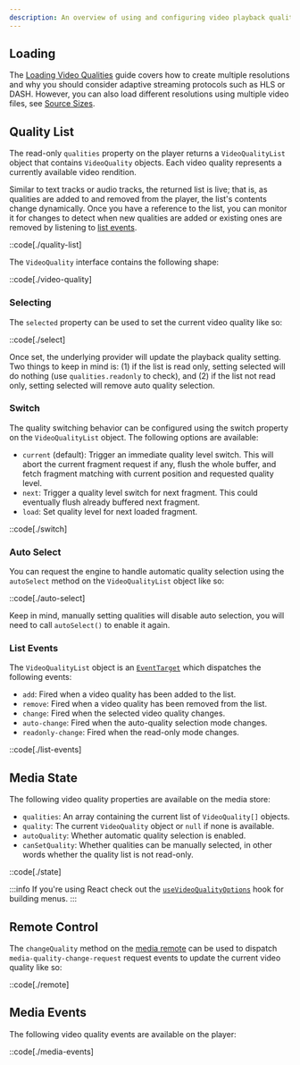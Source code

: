 ```yaml
---
description: An overview of using and configuring video playback quality.
---
```


## Loading

The [Loading Video Qualities][loading-qualities] guide covers how to create multiple resolutions
and why you should consider adaptive streaming protocols such as HLS or DASH. However, you can also
load different resolutions using multiple video files, see [Source Sizes][source-sizes].

[source-sizes]: /docs/player/core-concepts/loading#source-sizes
[loading-qualities]: /docs/player/core-concepts/loading#video-qualities

## Quality List

The read-only `qualities` property on the player returns a `VideoQualityList` object that
contains `VideoQuality` objects. Each video quality represents a currently available
video rendition.

Similar to text tracks or audio tracks, the returned list is live; that is, as qualities are
added to and removed from the player, the list's contents change dynamically. Once you have a
reference to the list, you can monitor it for changes to detect when new qualities are added
or existing ones are removed by listening to [list events](#list-events).

::code[./quality-list]

The `VideoQuality` interface contains the following shape:

::code[./video-quality]

### Selecting

The `selected` property can be used to set the current video quality like so:

::code[./select]

Once set, the underlying provider will update the playback quality setting. Two things to keep
in mind is: (1) if the list is read only, setting selected will do nothing (use `qualities.readonly`
to check), and (2) if the list not read only, setting selected will remove auto quality selection.

### Switch

The quality switching behavior can be configured using the switch property on the
`VideoQualityList` object. The following options are available:

- `current` (default): Trigger an immediate quality level switch. This will abort the current
  fragment request if any, flush the whole buffer, and fetch fragment matching with current position
  and requested quality level.
- `next`: Trigger a quality level switch for next fragment. This could eventually flush already
  buffered next fragment.
- `load`: Set quality level for next loaded fragment.

::code[./switch]

### Auto Select

You can request the engine to handle automatic quality selection using the `autoSelect` method
on the `VideoQualityList` object like so:

::code[./auto-select]

Keep in mind, manually setting qualities will disable auto selection, you will need to
call `autoSelect()` to enable it again.

### List Events

The `VideoQualityList` object is an [`EventTarget`][event-target] which dispatches the
following events:

- `add`: Fired when a video quality has been added to the list.
- `remove`: Fired when a video quality has been removed from the list.
- `change`: Fired when the selected video quality changes.
- `auto-change`: Fired when the auto-quality selection mode changes.
- `readonly-change`: Fired when the read-only mode changes.

::code[./list-events]

[event-target]: https://developer.mozilla.org/en-US/docs/Web/API/EventTarget

## Media State

The following video quality properties are available on the media store:

- `qualities`: An array containing the current list of `VideoQuality[]` objects.
- `quality`: The current `VideoQuality` object or `null` if none is available.
- `autoQuality`: Whether automatic quality selection is enabled.
- `canSetQuality`: Whether qualities can be manually selected, in other words whether the
  quality list is not read-only.

::code[./state]

:::info
If you're using React check out the [`useVideoQualityOptions`][use-quality-options] hook for
building menus.
:::

[use-quality-options]: /docs/player/api/hooks/use-video-quality-options

## Remote Control

The `changeQuality` method on the [media remote][media-remote] can be used to dispatch
`media-quality-change-request` request events to update the current video quality like so:

::code[./remote]

[media-remote]: /docs/player/core-concepts/state-management#updating

## Media Events

The following video quality events are available on the player:

::code[./media-events]
